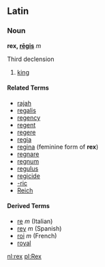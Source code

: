 ==Latin==
===Noun===
'''rex, [[Wiktionary Appendix:Latin third declenions|rēgis]]''' ''m'' 

Third declension

# [[king]]

====Related Terms====
*[[rajah]]
*[[regalis]]
*[[regency]]
*[[regent]]
*[[regere]]
*[[regia]]
*[[regina]] (feminine form of '''rex''')
*[[regnare]]
*[[regnum]]
*[[regulus]]
*[[regicide]]
*[[-ric]]
*[[Reich]]

====Derived Terms====
*[[re]] ''m'' (Italian)
*[[rey]] ''m'' (Spanish)
*[[roi]] ''m'' (French)
*[[royal]]

[[nl:rex]]
[[pl:Rex]]